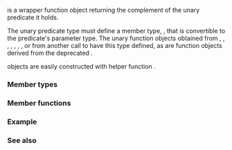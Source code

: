 {{cpp/title|unary_negate}}
{{cpp/utility/functional/navbar}}
{{dcl begin}}
{{dcl header|functional}}
{{dcl rev begin}}
{{dcl|until=c++11|
template&lt; class Predicate &gt;
struct unary_negate : public std::unary_function&lt;Predicate::argument_type, bool&gt;;
}}
{{dcl|since=c++11|deprecated=c++17|removed=c++20| 
template&lt; class Predicate &gt;
struct unary_negate;
}}
{{dcl rev end}}
{{dcl end}}

{{tt|std::unary_negate}} is a wrapper function object returning the complement of the unary predicate it holds.

The unary predicate type must define a member type, {{tt|argument_type}}, that is convertible to the predicate's parameter type. The unary function objects obtained from {{lc|std::ref}}, {{lc|std::cref}}, {{lc|std::negate}}, {{lc|std::logical_not}}, {{lc|std::mem_fn}}, {{lc|std::function}}, {{lc|std::hash}}, or from another call to {{lc|std::not1}} have this type defined, as are function objects derived from the deprecated {{lc|std::unary_function}}. 

{{tt|std::unary_negate}} objects are easily constructed with helper function {{lc|std::not1}}.

===Member types===
{{dsc begin}}
{{dsc hitem|Type|Definition}}
{{dsc|{{tt|argument_type}}|{{c|Predicate::argument_type}}}}
{{dsc|{{tt|result_type}}|{{c|bool}}}}
{{dsc end}}

===Member functions===
{{dsc begin}}
{{dsc mem ctor|nolink=true|constructs a new unary_negate object with the supplied predicate}}
{{dsc mem fun|operator()|nolink=true|returns the logical complement of the result of a call to the stored predicate}}
{{dsc end}}

{{member|{{small|std::unary_negate::}}unary_negate|2=
{{dcl begin}}
{{dcl rev begin}}
{{dcl|until=c++14|
explicit unary_negate( Predicate const&amp; pred );
}}
{{dcl|since=c++14|
constexpr explicit unary_negate( Predicate const&amp; pred );
}}
{{dcl rev end}}
{{dcl end}}

Constructs a {{tt|std::unary_negate}} function object with the stored predicate {{c|pred}}.

===Parameters===
{{par begin}}
{{par|pred|predicate function object}}
{{par end}}

}}

{{member|{{small|std::unary_negate::}}operator()|2=
{{dcl begin}}
{{dcl rev begin}}
{{dcl|until=c++14|
bool operator()( argument_type const&amp; x ) const;
}}
{{dcl|since=c++14|
constexpr bool operator()( argument_type const&amp; x ) const;
}}
{{dcl rev end}}
{{dcl end}}

Returns the logical complement of the result of calling  {{c|pred(x)}}.

===Parameters===
{{par begin}}
{{par|x|argument to pass through to predicate}}
{{par end}}

===Return value===
The logical complement of the result of calling {{c|pred(x)}}.
}}

===Example===
{{example
|code=
#include &lt;algorithm&gt;
#include &lt;functional&gt;
#include &lt;iostream&gt;
#include &lt;vector&gt;

struct less_than_7 : std::unary_function&lt;int, bool&gt;
{
    bool operator()(int i) const { return i &lt; 7; }
};

int main()
{
    std::vector&lt;int&gt; v(7, 7);
    v[0] = v[1] = v[2] = 6;
    
    std::unary_negate&lt;less_than_7&gt; not_less_than_7((less_than_7()));
    // C++11 solution:
    // Use std::function&lt;bool (int)&gt;
    // std::function&lt;bool (int)&gt; not_less_than_7 =
    //     [](int x)-&gt;bool { return !less_than_7()(x); };
    
    std::cout &lt;&lt; std::count_if(v.begin(), v.end(), not_less_than_7);
}
|output=
4
}}

===See also===
{{dsc begin}}
{{dsc inc|cpp/utility/functional/dsc binary_negate}}
{{dsc inc|cpp/utility/functional/dsc function}}
{{dsc inc|cpp/utility/functional/dsc move_only_function}}
{{dsc inc|cpp/utility/functional/dsc not1}}
{{dsc inc|cpp/utility/functional/dsc ptr_fun}}
{{dsc inc|cpp/utility/functional/dsc unary_function}}
{{dsc end}}

{{langlinks|de|es|fr|it|ja|pt|ru|zh}}